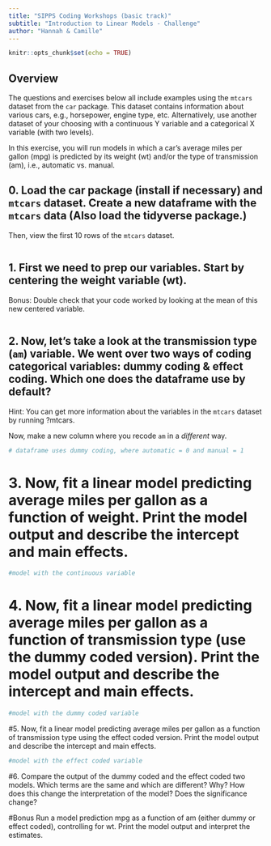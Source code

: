 ```yaml
---
title: "SIPPS Coding Workshops (basic track)"
subtitle: "Introduction to Linear Models - Challenge"
author: "Hannah & Camille"
---
```


```r
knitr::opts_chunk$set(echo = TRUE)
```

## Overview

The questions and exercises below all include examples using the `mtcars` dataset from the `car` package. This dataset contains information about various cars, e.g., horsepower, engine type, etc. Alternatively, use another dataset of your choosing with a continuous Y variable and a categorical X variable (with two levels).

In this exercise, you will run models in which a car's average miles per gallon (mpg) is predicted by its weight (wt) and/or the type of transmission (am), i.e., automatic vs. manual.

## 0. Load the car package (install if necessary) and `mtcars` dataset. Create a new dataframe with the `mtcars` data  (Also load the tidyverse package.)

Then, view the first 10 rows of the `mtcars` dataset.

```r


```

## 1. First we need to prep our variables. Start by centering the weight variable (wt).

Bonus: Double check that your code worked by looking at the mean of this new centered variable.

```r


```

## 2. Now, let's take a look at the transmission type (`am`) variable. We went over two ways of coding categorical variables: dummy coding & effect coding. Which one does the dataframe use by default?

Hint: You can get more information about the variables in the `mtcars` dataset by running ?mtcars.

Now, make a new column where you recode `am` in a *different* way. 

```r

# dataframe uses dummy coding, where automatic = 0 and manual = 1


```


# 3. Now, fit a linear model predicting average miles per gallon as a function of weight. Print the model output and describe the intercept and main effects. 

```r
#model with the continuous variable

```




# 4. Now, fit a linear model predicting average miles per gallon as a function of transmission type (use the dummy coded version). Print the model output and describe the intercept and main effects. 

```r
#model with the dummy coded variable


```



#5. Now, fit a linear model predicting average miles per gallon as a function of transmission type using the effect coded version. Print the model output and describe the intercept and main effects.

```r
#model with the effect coded variable

```


#6. Compare the output of the dummy coded and the effect coded two models. Which terms are the same and which are different? Why? How does this change the interpretation of the model? Does the significance change?


#Bonus
Run a model prediction mpg as a function of am (either dummy or effect coded), controlling for wt. Print the model output and interpret the estimates.


